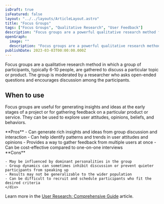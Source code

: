 ```yaml
---
isDraft: true
isFeatured: false
layout: "../../layouts/ArticleLayout.astro"
title: "Focus Groups"
tags: ["Focus Groups", "Qualitative Research", "User Feedback"]
description: "Focus groups are a powerful qualitative research method for gathering feedback on products and services from a group of 6-10 participants. Moderated by a researcher, focus groups encourage discussion and interaction among participants to explore attitudes, beliefs, and behaviors. While cost-effective and efficient for gathering feedback from multiple users, focus groups may be influenced by group dynamics and dominant personalities, and their results may not be generalizable to a wider population."
openGraph:
  image: ""
  description: "Focus groups are a powerful qualitative research method for gathering feedback on products and services from a group of 6-10 participants. Moderated by a researcher, focus groups encourage discussion and interaction among participants to explore attitudes, beliefs, and behaviors. Learn more about how focus groups can provide rich insights and ideas for your product or service design."
publishDate: 2023-03-03T00:00:00.000Z
---
```


Focus groups are a qualitative research method in which a group of participants, typically 6-10 people, are gathered to discuss a particular topic or product. The group is moderated by a researcher who asks open-ended questions and encourages discussion among the participants.

## When to use

Focus groups are useful for generating insights and ideas at the early stages of a project or for gathering feedback on a particular product or service. They can be used to explore user attitudes, opinions, beliefs, and behaviors.

<div class="mt-8 mb-8 grid grid-cols-2 divide-x overflow-hidden rounded-md border">
  <div class="py-6 px-10 space-y-4">
    **Pros**
    - Can generate rich insights and ideas from group discussion and interaction
    - Can help identify patterns and trends in user attitudes and opinions
    - Provides a way to gather feedback from multiple users at once
    - Can be cost-effective compared to one-on-one interviews
  </div>
  <div class="py-6 px-10 space-y-4">
    **Cons**

    - May be influenced by dominant personalities in the group
    - Group dynamics can sometimes inhibit discussion or prevent quieter participants from speaking up
    - Results may not be generalizable to the wider population
    - Can be difficult to recruit and schedule participants who fit the desired criteria
    </div>

</div>

Learn more in the [User Research: Comprehensive Guide](/blog/user-research-comprehensive-guide) article.
